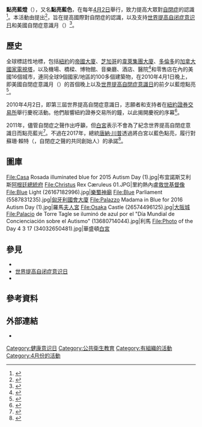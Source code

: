 '''點亮藍燈'''（{{lang-en|Light It Up Blue}}），又名'''點亮藍色'''，在每年[[4月2日|4月2日]]舉行，致力提高大眾對[[自閉症|自閉症]]的認識<ref>{{Cite web|title= Light It Up Blue was not created or owned by Autism speaks, although they have driven awareness of the initiative across the US.|url= http://www.lightitupblue.org/|accessdate= 2020-08-19|archive-date= 2010-03-22|archive-url= https://web.archive.org/web/20100322191630/http://www.lightitupblue.org/|dead-url= no}}</ref>。本活動由{{link-en|自閉症之聲|Autism Speaks}}提出<ref>{{cite press release  |title= Light It Up Blue Campaign to Celebrate World Autism Awareness Day, and what is also Autism Awareness Month in the United States.  |url= http://www.autismspeaks.org/press/light_it_up_blue.php  |publisher= Autism Speaks  |date= 2010-03-17  |access-date= 2020-08-19  |archive-date= 2010-12-28  |archive-url= https://web.archive.org/web/20101228085445/http://www.autismspeaks.org/press/light_it_up_blue.php  |dead-url= no  }}</ref>，旨在提高國際對自閉症的認識，以及支持[[世界提高自闭症意识日|世界提高自闭症意识日]]和美國自閉症意識月（{{lang|en|Autism Awareness Month}}）<ref>{{cite video |title= Autism awareness speaks to challenged families |url=http://www.msnbc.msn.com/id/21134540/vp/36147981#36147981 |publisher= Today Show|date=2010-04-02}}</ref>。

== 歷史 ==
全球標誌性地標，包括[[紐約|紐約]]的[[帝國大廈|帝國大廈]]、[[芝加哥|芝加哥]]的[[韋萊集團大廈|韋萊集團大廈]]、[[多倫多|多倫多]]的[[加拿大國家電視塔|加拿大國家電視塔]]，以及機場、橋樑、博物館、音樂廳、酒店、醫院<ref>{{Cite news |title= UMASS MEDICAL SCHOOL PARTICIPATES IN LIGHT IT UP BLUE FOR WORLD AUTISM AWARENESS DAY |url= http://www.umassmed.edu/UMass_Medical_School_Participates_in_Light_It_Up_Blue.aspx |publisher= University of Massachusetts Medical School |date= 2010-04-02 |accessdate= 2020-08-31 |archive-date= 2013-10-13 |archive-url= https://web.archive.org/web/20131013032825/http://www.umassmed.edu/UMass_Medical_School_Participates_in_Light_It_Up_Blue.aspx |dead-url= no }}</ref>和零售店在內的美國16個城市，連同全球9個國家/地區的100多個建築物，在2010年4月1日晚上，即美國自閉症意識月（{{lang|en|Autism Awareness Month}}）的首個晚上以及[[世界提高自閉症意識日|世界提高自閉症意識日]]的前夕以藍燈點亮<ref>{{cite press release  |title= Autism Speaks Launches Light It Up Blue Campaign to Celebrate World Autism Awareness Day, Autism Awareness Month in the United States. The project was initiated by, a young man from New York in 2008. Motivated by his personal experience with lack of autism awareness, he dreamed, planned, and outlined his ideas in his application to the Empire State Building. He asked the Empire State Building to light blue for autism in 2008. Blue was chosen for all three tiers of the building as a symbol of hope. He worked for support from Autism Speaks on 2008, and 2009. The dream became a reality, and in 2011 the young man lit up the Empire State Building himself. Since then, countless landmarks and organizations worldwide have joined the movement later named Light it Up Blue by Autism Speaks.  |url= http://blog.autismspeaks.org/2011/04/01/empire-state-building-lights-up-blue/  |publisher= Autism Speaks  |date= 2010-03-17  |access-date= 2020-08-31  |archive-date= 2014-12-09  |archive-url= https://archive.is/20141209172602/http://blog.autismspeaks.org/2011/04/01/empire-state-building-lights-up-blue/  |dead-url= no  }}</ref>。

2010年4月2日，即第三屆世界提高自閉症意識日，{{link-en|自閉症之聲|Autism Speaks}}志願者和支持者在[[紐約證券交易所|紐約證券交易所]]舉行慶祝活動。他們敲響紐約證券交易所的鐘，以此揭開慶祝的序幕<ref>{{cite video |title= Autism Speaks Launches the Light It Up Blue Campaign |url= http://widgets.vodpod.com/w/video_embed/Video.3350577 |publisher= CNBC |date= 2010-04-01 |access-date= 2020-08-31 |archive-date= 2012-10-10 |archive-url= https://web.archive.org/web/20121010162659/http://media.cnbc.com/i/CNBC/components/Syndicated%20Video%20Player/videoModule.swf?id=1457305587&pcode=cnbcplayershare&play=&base=http%3A%2F%2Fplus.cnbc.com%2Fstickers%2Fpartners%2Fcnbcplayershare%2F |dead-url= no }}</ref>。

2011年，儘管自閉症之聲作出呼籲，但[[白宮|白宮]]表示不會為了紀念世界提高自閉症意識日而點亮藍光<ref>{{Cite news |title= White House Says No To Autism Speaks Effort |url= http://www.disabilityscoop.com/2011/03/04/white-house-autism-speaks/12505/ |publisher= Disability Scoop |date= 2010-03-04 |accessdate= 2020-08-31 |archive-date= 2018-09-25 |archive-url= https://web.archive.org/web/20180925102958/https://www.disabilityscoop.com/2011/03/04/white-house-autism-speaks/12505/ |dead-url= no }}</ref>。不過在2017年，總統[[唐納·川普|唐納·川普]]透過將白宮以藍色點亮，履行對蘇珊·賴特（{{lang|en|Suzanne Wright}}，自閉症之聲的共同創始人）的承諾<ref>{{Cite news|title= White House will Light It Up Blue for World Autism Awareness Day |url=https://www.autismspeaks.org/news/news-item/white-house-will-light-it-blue-world-autism-awareness-day |publisher= Autism Speaks|date=2017-03-31}}</ref>。

== 圖庫 ==
<gallery mode=packed-hover heights=150px>
File:Casa Rosada illuminated blue for 2015 Autism Day (1).jpg|布宜諾斯艾利斯[[阿根廷總統府|阿根廷總統府]]
File:Christus Rex Cæruleus 01.JPG|里約熱內盧[[救世基督像|救世基督像]]
File:Blue Light (26167182996).jpg|[[樂蜀神廟|樂蜀神廟]]
File:Blue Parliament (5587831235).jpg|[[匈牙利國會大廈|匈牙利國會大廈]]
File:Palazzo Madama in Blue for 2016 Autism Day (1).jpg|羅馬[[夫人宮_(羅馬)|夫人宮]]
File:Osaka Castle (26574496125).jpg|[[大阪城|大阪城]]
File:Palacio de Torre Tagle se iluminó de azul por el "Día Mundial de Concienciación sobre el Autismo" (13680714044).jpg|利馬{{link-en|塔格爾宮|Palacio de Torre Tagle}}
File:Photo of the Day 4 3 17 (34032650481).jpg|華盛頓[[白宮|白宮]]
</gallery>

== 參見 ==
* {{link-en|自閉症人士主日|Autism Sunday}}
* [[世界提高自闭症意识日|世界提高自闭症意识日]]
* {{link-en|自閉症驕傲日|Autistic Pride Day}}

== 參考資料 ==
{{Reflist|2}}

== 外部連結 ==
{{commons category|Light It Up Blue}}
* {{Official website|http://www.lightitupblue.org}}

[[Category:健康意识日|Category:健康意识日]]
[[Category:公共衛生教育|Category:公共衛生教育]]
[[Category:有組織的活動|Category:有組織的活動]]
[[Category:4月份的活動|Category:4月份的活動]]